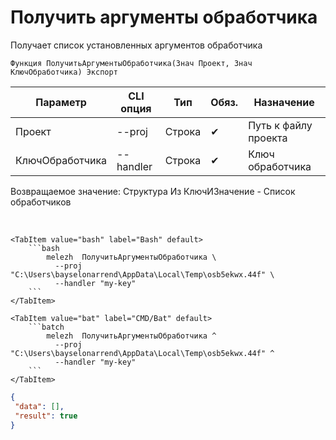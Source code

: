 ﻿---
sidebar_position: 2
description: Получить аргументы обработчика и другие функции для работы с Melezh в Открытом пакете интеграций - бесплатной open-source библиотеке интеграций для 1С:Предприятие 8, OneScript и CLI
keywords: [1C, 1С, 1С:Предприятие, 1С:Предприятие 8.3, API, Интеграция, Сервисы, Обмен, OneScript, CLI]
---


# Получить аргументы обработчика
 Получает список установленных аргументов обработчика



`Функция ПолучитьАргументыОбработчика(Знач Проект, Знач КлючОбработчика) Экспорт`

  | Параметр | CLI опция | Тип | Обяз. | Назначение |
  |-|-|-|-|-|
  | Проект | --proj | Строка | &#x2714; | Путь к файлу проекта |
  | КлючОбработчика | --handler | Строка | &#x2714; | Ключ обработчика |

  
  Возвращаемое значение:   Структура Из КлючИЗначение - Список обработчиков

<br/>



    

 <Tabs>
  
    <TabItem value="bash" label="Bash" default>
        ```bash
            melezh  ПолучитьАргументыОбработчика \
              --proj "C:\Users\bayselonarrend\AppData\Local\Temp\osb5ekwx.44f" \
              --handler "my-key"
        ```
    </TabItem>
  
    <TabItem value="bat" label="CMD/Bat" default>
        ```batch
            melezh  ПолучитьАргументыОбработчика ^
              --proj "C:\Users\bayselonarrend\AppData\Local\Temp\osb5ekwx.44f" ^
              --handler "my-key"
        ```
    </TabItem>
</Tabs>

```json title="Результат"
{
 "data": [],
 "result": true
}
```
